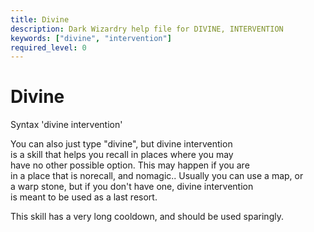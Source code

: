 ```yaml
---
title: Divine
description: Dark Wizardry help file for DIVINE, INTERVENTION
keywords: ["divine", "intervention"]
required_level: 0
---
```


# Divine

Syntax 'divine intervention'  

You can also just type "divine", but divine intervention  
is a skill that helps you recall in places where you may  
have no other possible option. This may happen if you are  
in a place that is norecall, and nomagic.. Usually you can use a map, or  
a warp stone, but if you don't have one, divine intervention  
is meant to be used as a last resort.  

This skill has a very long cooldown, and should be used sparingly.